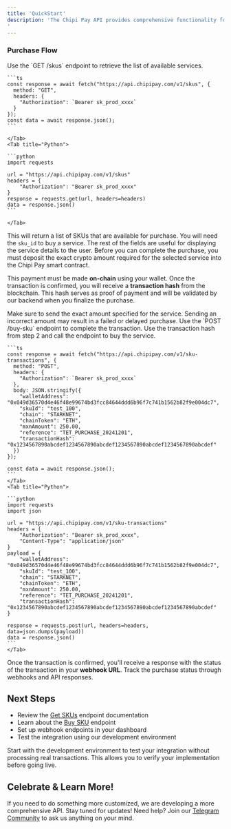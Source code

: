 ```yaml
---
title: 'QuickStart'
description: 'The Chipi Pay API provides comprehensive functionality for integrating service purchasing capabilities into your applications. 
'
---
```




### Purchase Flow

<Steps>
  <Step title="Browse Services" titleSize="h2">
    Use the `GET /skus` endpoint to retrieve the list of available services.

  <Tabs>
    <Tab title="TypeScript">
    
    ```ts
    const response = await fetch("https://api.chipipay.com/v1/skus", {
      method: "GET",
      headers: {
        "Authorization": `Bearer sk_prod_xxxx`
      }
    });
    const data = await response.json();
    ```
    
    </Tab>
    <Tab title="Python">
    
    ```python
    import requests

    url = "https://api.chipipay.com/v1/skus"
    headers = {
        "Authorization": "Bearer sk_prod_xxxx"
    }
    response = requests.get(url, headers=headers)
    data = response.json()
    ```
    
    </Tab>
  </Tabs>
  <Tip>
  This will return a list of SKUs that are available for purchase. 
  You will need the <code>sku_id</code> to buy a service.
  The rest of the fields are useful for displaying the service details to the user.
  </Tip>
  </Step>
  <Step title=" Pay the crypto Amount for the desired service" titleSize="h2">
  Before you can complete the purchase, you must deposit the exact crypto amount required for the selected service into the Chipi Pay smart contract. 

  This payment must be made **on-chain** using your wallet. Once the transaction is confirmed, you will receive a **transaction hash** from the blockchain. This hash serves as proof of payment and will be validated by our backend when you finalize the purchase.

  <Tip>
    Make sure to send the exact amount specified for the service. Sending an incorrect amount may result in a failed or delayed purchase.
  </Tip>

  </Step>
  <Step title="Execute Purchase" titleSize="h2">
    Use the `POST /buy-sku` endpoint to complete the transaction.
  Use the transaction hash from step 2 and call the endpoint to buy the service.


  <Tabs>
    <Tab title="TypeScript">
    
    ```ts
    const response = await fetch("https://api.chipipay.com/v1/sku-transactions", {
      method: "POST",
      headers: {
        "Authorization": `Bearer sk_prod_xxxx`
      },
      body: JSON.stringify({
        "walletAddress": "0x049d36570d4e46f48e99674bd3fcc84644ddd6b96f7c741b1562b82f9e004dc7",
        "skuId": "test_100",
        "chain": "STARKNET",
        "chainToken": "ETH",
        "mxnAmount": 250.00,
        "reference": "TET_PURCHASE_20241201",
        "transactionHash": "0x1234567890abcdef1234567890abcdef1234567890abcdef1234567890abcdef"
      })
    });

    const data = await response.json();
    ```
    </Tab>
    <Tab title="Python">
    
    ```python
    import requests
    import json

    url = "https://api.chipipay.com/v1/sku-transactions"
    headers = {
        "Authorization": "Bearer sk_prod_xxxx",
        "Content-Type": "application/json"
    }
    payload = {
        "walletAddress": "0x049d36570d4e46f48e99674bd3fcc84644ddd6b96f7c741b1562b82f9e004dc7",
        "skuId": "test_100",
        "chain": "STARKNET",
        "chainToken": "ETH",
        "mxnAmount": 250.00,
        "reference": "TET_PURCHASE_20241201",
        "transactionHash": "0x1234567890abcdef1234567890abcdef1234567890abcdef1234567890abcdef"
    }

    response = requests.post(url, headers=headers, data=json.dumps(payload))
    data = response.json()
    ```
    </Tab>
  </Tabs>

  Once the transaction is confirmed, you'll receive a response with the status of the transaction in your <b>webhook URL</b>.
  </Step>
  <Step title="Monitor Status" titleSize="h2">
    Track the purchase status through webhooks and API responses.
  </Step>
</Steps>


## Next Steps

- Review the [Get SKUs](/sdk/api/endpoint/get-skus) endpoint documentation
- Learn about the [Buy SKU](/sdk/api/endpoint/buy-sku) endpoint
- Set up webhook endpoints in your dashboard
- Test the integration using our development environment

<Tip>
  Start with the development environment to test your integration without processing real transactions. This allows you to verify your implementation before going live.
</Tip>

## Celebrate & Learn More!
If you need to do something more customized, we are developing a more comprehensive API.
Stay tuned for updates!
Need help? Join our [Telegram Community](https://t.me/+e2qjHEOwImkyZDVh) to ask us anything on your mind.

